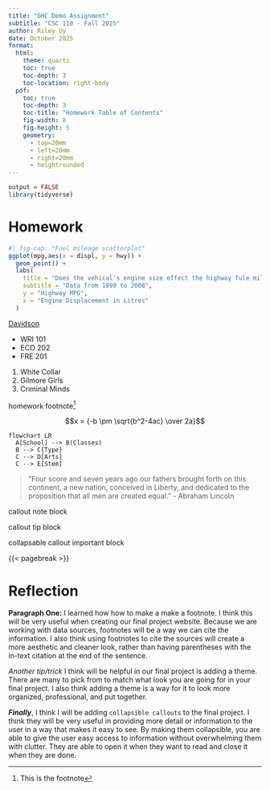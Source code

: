 ```yaml
---
title: "GHC Demo Assignment"
subtitle: "CSC 110 - Fall 2025"
author: Riley Uy
date: October 2025
format:
  html:
    theme: quartz
    toc: true
    toc-depth: 3
    toc-location: right-body
  pdf:
    toc: true
    toc-depth: 3
    toc-title: "Homework Table of Contents"
    fig-width: 8
    fig-height: 5
    geometry:
      - top=20mm
      - left=20mm
      - right=20mm
      - heightrounded
---
```

```r
output = FALSE
library(tidyverse)
```

# Homework
```r
#| fig-cap: "Fuel mileage scatterplot"
ggplot(mpg,aes(x = displ, y = hwy)) +
  geom_point() +
  labs(
    title = "Does the vehical's engine size effect the highway fule mileage?",
    subtitle = "Data from 1999 to 2008",
    y = "Highway MPG",
    x = "Engine Displacement in Litres"
  )
```
[Davidson](https://www.davidson.edu/)

* WRI 101
* ECO 202
* FRE 201

1. White Collar
2. Gilmore Girls
3. Criminal Minds

homework footnote[^1]

[^1]: This is the footnote


$$x = {-b \pm \sqrt{b^2-4ac} \over 2a}$$

```mermaid
flowchart LR
  A[School] --> B(Classes)
  B --> C{Type}
  C --> D[Arts]
  C --> E[Stem]
```

> "Four score and seven years ago our fathers brought forth on this continent, a new nation, conceived in Liberty, and dedicated to the proposition that all men are created equal." - Abraham Lincoln

:::{.callout-note}
callout note block
:::

:::{.callout-tip}
callout tip block
:::

:::{.callout-important collapse="true"}
collapsable callout important block
:::


{{< pagebreak >}}


# Reflection

**Paragraph One:** I learned how how to make a make a footnote. I think this will be very useful when creating our final project website. Because we are working with data sources, footnotes will be a way we can cite the information. I also think using footnotes to cite the sources will create a more aesthetic and cleaner look, rather than having parentheses with the in-text citation at the end of the sentence.

*Another tip/trick* I think will be helpful in our final project is adding a theme. There are many to pick from to match what look you are going for in your final project. I also think adding a theme is a way for it to look more organized, professional, and put together.

***Finally***, I think I will be adding `collapsible callouts` to the final project. I think they will be very useful in providing more detail or information to the user in a way that makes it easy to see. By making them collapsible, you are able to give the user easy access to information without overwhelming them with clutter. They are able to open it when they want to read and close it when they are done. 


